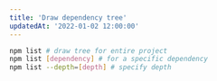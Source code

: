 ```yaml
---
title: 'Draw dependency tree'
updatedAt: '2022-01-02 12:00:00'
---
```


```bash
npm list # draw tree for entire project
npm list [dependency] # for a specific dependency
npm list --depth=[depth] # specify depth
```
